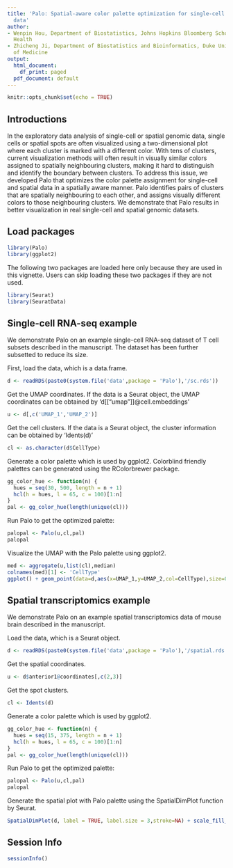 ```yaml
---
title: 'Palo: Spatial-aware color palette optimization for single-cell and spatial
  data'
author:
- Wenpin Hou, Department of Biostatistics, Johns Hopkins Bloomberg School of Public
  Health
- Zhicheng Ji, Department of Biostatistics and Bioinformatics, Duke University School
  of Medicine
output:
  html_document:
    df_print: paged
  pdf_document: default
---
```


```r
knitr::opts_chunk$set(echo = TRUE)
```

## Introductions

In the exploratory data analysis of single-cell or spatial genomic data, single cells or spatial spots are often visualized using a two-dimensional plot where each cluster is marked with a different color. With tens of clusters, current visualization methods will often result in visually similar colors assigned to spatially neighbouring clusters, making it hard to distinguish and identify the boundary between clusters. To address this issue, we developed Palo that optimizes the color palette assignment for single-cell and spatial data in a spatially aware manner. Palo identifies pairs of clusters that are spatially neighbouring to each other, and assigns visually different colors to those neighbouring clusters. We demonstrate that Palo results in better visualization in real single-cell and spatial genomic datasets.

## Load packages

```r
library(Palo)
library(ggplot2)
```

The following two packages are loaded here only because they are used in this vignette. Users can skip loading these two packages if they are not used. 

```r
library(Seurat)
library(SeuratData)

```

## Single-cell RNA-seq example

We demonstrate Palo on an example single-cell RNA-seq dataset of T cell subsets described in the manuscript. The dataset has been further subsetted to reduce its size. 

First, load the data, which is a data.frame.

```r
d <- readRDS(paste0(system.file('data',package = 'Palo'),'/sc.rds'))
```

Get the UMAP coordinates. If the data is a Seurat object, the UMAP coordinates can be obtained by 'd[["umap"]]@cell.embeddings'
```r
u <- d[,c('UMAP_1','UMAP_2')]
```

Get the cell clusters. If the data is a Seurat object, the cluster information can be obtained by 'Idents(d)'
```r
cl <- as.character(d$CellType)
```

Generate a color palette which is used by ggplot2. Colorblind friendly palettes can be generated using the RColorbrewer package.
```r
gg_color_hue <- function(n) {
  hues = seq(30, 500, length = n + 1)
  hcl(h = hues, l = 65, c = 100)[1:n]
}
pal <- gg_color_hue(length(unique(cl)))
```

Run Palo to get the optimized palette:
```r
palopal <- Palo(u,cl,pal)
palopal
```

Visualize the UMAP with the Palo palette using ggplot2.
```r
med <- aggregate(u,list(cl),median)
colnames(med)[1] <- 'CellType'
ggplot() + geom_point(data=d,aes(x=UMAP_1,y=UMAP_2,col=CellType),size=0.1,alpha=0.3) + geom_text(data=med,aes(x=UMAP_1,y=UMAP_2,label=CellType),size=5) + theme_void() + scale_color_manual(values=palopal) + theme(legend.position = 'none')
```

## Spatial transcriptomics example

We demonstrate Palo on an example spatial transcriptomics data of mouse brain described in the manuscript.

Load the data, which is a Seurat object.
```r
d <- readRDS(paste0(system.file('data',package = 'Palo'),'/spatial.rds'))
```

Get the spatial coordinates.
```r
u <- d$anterior1@coordinates[,c(2,3)]
```

Get the spot clusters.
```r
cl <- Idents(d)
```

Generate a color palette which is used by ggplot2. 
```r
gg_color_hue <- function(n) {
  hues = seq(15, 375, length = n + 1)
  hcl(h = hues, l = 65, c = 100)[1:n]
}
pal <- gg_color_hue(length(unique(cl)))
```

Run Palo to get the optimized palette:
```r
palopal <- Palo(u,cl,pal)
palopal
```

Generate the spatial plot with Palo palette using the SpatialDimPlot function by Seurat.
```r
SpatialDimPlot(d, label = TRUE, label.size = 3,stroke=NA) + scale_fill_manual(values=palopal) + theme(legend.position='none')
```


## Session Info
```r
sessionInfo()
```
